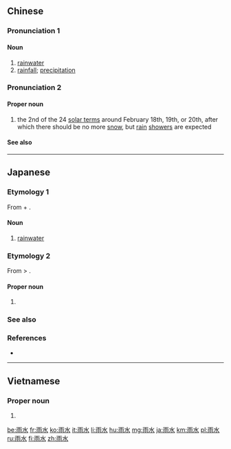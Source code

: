 ==Chinese==
{{zh-forms}}

===Pronunciation 1===
{{zh-pron
|m=yǔshuǐ
|c=jyu5 seoi2
|h=pfs=yí-súi
|mn=xm,zz,tw:hō͘-chúi/qz:hǒ͘-chúi
|cat=n
}}

====Noun====
{{zh-noun}}

# [[rainwater]]
# [[rainfall]]; [[precipitation]]

===Pronunciation 2===
{{zh-pron
|m=Yǔshuǐ
|c=jyu5 seoi2
|h=pfs=Yí-súi
|mn=xm,qz,tw:Ú-súi/zz:Í-súi
|cat=pn
}}

====Proper noun====
{{zh-proper}}

# the 2nd of the 24 [[w:solar term|solar terms]] around February 18th, 19th, or 20th, after which there should be no more [[snow]], but [[rain]] [[shower]]s are expected

====See also====
{{list:solar terms/zh}}

----

==Japanese==
{{ja-kanjitab|あま|みず|yomi=k}}
{{ja-kanjitab|う|すい|yomi=o}}

===Etymology 1===
From {{m|ja|雨|sc=Jpan|tr=ama||rain}} + {{m|ja|水|sc=Jpan|tr=mizu||water}}.

====Noun====
{{ja-noun|あまみず}}

# [[rainwater]]

===Etymology 2===
From {{etyl|ltc|ja}} {{IPAchar|/*ɣioɕjuɪ/}} > {{etyl|ja|-}} {{IPAchar|/usui/}}.

====Proper noun====
{{ja-pos|うすい|proper}}

# {{n-g|The second [[w:solar terms|solar term]], literally meaning "rain water".|lang=ja}}

===See also===
{{list:solar terms/ja}}

===References===
* {{R:Shogakukan}}

----

==Vietnamese==
{{vi-hantutab}}

===Proper noun===
{{vi-hantu}}

# {{han tu form of|vũ thủy|{{n-g|The second [[w:solar terms|solar term]], literally meaning "rain water".|lang=vi}}}}

[[be:雨水]]
[[fr:雨水]]
[[ko:雨水]]
[[it:雨水]]
[[li:雨水]]
[[hu:雨水]]
[[mg:雨水]]
[[ja:雨水]]
[[km:雨水]]
[[pl:雨水]]
[[ru:雨水]]
[[fi:雨水]]
[[zh:雨水]]